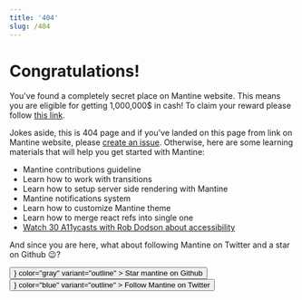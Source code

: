 ```yaml
---
title: '404'
slug: /404
---
```



<Head title="404" disableTitleTemplate />

# Congratulations!

You've found a completely secret place on Mantine website.
This means you are eligible for getting 1,000,000$ in cash!
To claim your reward please follow [this link](https://www.youtube.com/watch?v=dQw4w9WgXcQ).

Jokes aside, this is 404 page and if you've landed on this page from link on Mantine website, please [create an issue](https://github.com/mantinedev/mantine/issues/new).
Otherwise, here are some learning materials that will help you get started with Mantine:

- <GatsbyLink to="/pages/contribute/">Mantine contributions guideline</GatsbyLink>
- <GatsbyLink to="/guides/transitions/">Learn how to work with transitions</GatsbyLink>
- <GatsbyLink to="/guides/ssr/">Learn how to setup server side rendering with Mantine</GatsbyLink>
- <GatsbyLink to="/guides/notifications/">Mantine notifications system</GatsbyLink>
- <GatsbyLink to="/pages/theming/">Learn how to customize Mantine theme</GatsbyLink>
- <GatsbyLink to="/hooks/use-merged-ref/">Learn how to merge react refs into single one</GatsbyLink>
- [Watch 30 A11ycasts with Rob Dodson about accessibility](https://www.youtube.com/playlist?list=PLNYkxOF6rcICWx0C9LVWWVqvHlYJyqw7g)

And since you are here, what about following Mantine on Twitter and a star on Github 😉?

<ElementsGroup>
  <Button
    component="a"
    href="https://github.com/mantinedev/mantine"
    leftIcon={<StarFilledIcon />}
    color="gray"
    variant="outline"
  >
    Star mantine on Github
  </Button>
  <Button
    component="a"
    href="https://twitter.com/mantinedev"
    leftIcon={<TwitterLogoIcon />}
    color="blue"
    variant="outline"
  >
    Follow Mantine on Twitter
  </Button>
</ElementsGroup>
